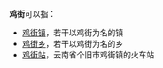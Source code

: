 '''鸡街'''可以指：

*[[鸡街镇|鸡街镇]]，若干以鸡街为名的镇
*[[鸡街乡|鸡街乡]]，若干以鸡街为名的乡
*[[鸡街站|鸡街站]]，云南省个旧市鸡街镇的火车站

{{Disambig|Cat=二字消歧义}}